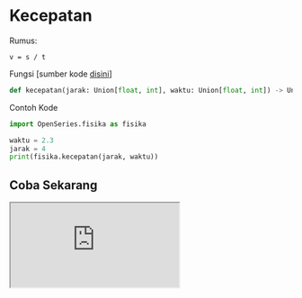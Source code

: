 # Kecepatan

Rumus:

```
v = s / t
```

Fungsi [sumber kode [disini](https://github.com/bellshade/OpenSeries/blob/main/OpenSeries/fisika.py#L5C1-L25C55)]

```python
def kecepatan(jarak: Union[float, int], waktu: Union[float, int]) -> Union[float, str]:
```

Contoh Kode

```python
import OpenSeries.fisika as fisika

waktu = 2.3
jarak = 4
print(fisika.kecepatan(jarak, waktu))
```

## Coba Sekarang

<iframe src="https://replit.com/@ItsArul/Kecepatan?embed=1&theme=light" className="aspect-video w-full" />
